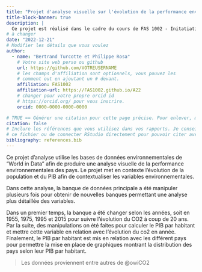 ```yaml
---
title: "Projet d'analyse visuelle sur l'évolution de la performance environnementale des continents depuis 1850"
title-block-banner: true
description: | 
  Ce projet est réalisé dans le cadre du cours de FAS 1002 - Initatiation à la programmation à l'Université de Montréal 
# à changer
date: "2022-12-21"
# Modifier les détails que vous voulez
author:
  - name: "Bertrand Turcotte et Philippe Rosa"
    # Votre site web perso ou github
    url: https://github.com/VOTREUSERNAME
    # les champs d'affiliation sont optionnels, vous pouvez les
    # comment out en ajoutant un # devant.
    affiliation: FAS1002
    affiliation-url: https://FAS1002.github.io/A22
    # changer pour votre propre orcid id
    # https://orcid.org/ pour vous inscrire.
    orcid: 0000-0000-0000-0000

# TRUE == Générer une citation pour cette page précise. Pour enlever, mettre false.
citation: false
# Inclure les références que vous utilisez dans vos rapports. Je conseille Zotero pour construire
# ce fichier ou de connecter RStudio directement pour pouvoir citer avec @nom-de-reference.
bibliography: references.bib
---
```


Ce projet d'analyse utilise les bases de données environnementales de "World in Data" afin de produire une analyse visuelle de la performance environnementales des pays. Le projet met en contexte l'évolution de la population et du PIB afin de contextualiser les variables environnementales.

Dans cette analyse, la banque de données principale a été manipuler plusieurs fois pour obtenir de nouvelles banques permettant une analyse plus détaillée des variables.

Dans un premier temps, la banque a été changer selon les années, soit en 1955, 1975, 1995 et 2015 pour suivre l'évolution du CO2 à coup de 20 ans. Par la suite, des manipulations on été faites pour calculer le PIB par habitant et mettre cette variable en relation avec l'évolution du co2 en année. Finalement, le PIB par habitant est mis en relation avec les différent pays pour permettre la mise en place de graphiques montrant la distribution des pays selon leur PIB par habitant.

> Les données proviennent entre autres de @owiCO2
